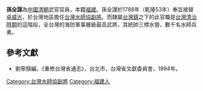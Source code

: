 '''孫全謀'''為[[中國|中國]][[清朝|清朝]]武官官員，本籍[[福建|福建]]。孫全謀於1788年（乾隆53年）奉旨接替[[卓威光|卓威光]]，於台灣地區擔任[[台灣水師協|台灣水師協]][[副將|副將]]。而隸屬[[台灣鎮|台灣鎮]]之下的此官職是[[台灣清治時期|台灣清治時期]]的這階段，全台灣的海防軍事層級最高武將，其統帥三標水營，數千名水師兵勇。
{{start box}}
{{s-before|[[卓威光|卓威光]]}}
{{s-title|[[台灣水師協|台灣水師協]][[副將|副將]]|1788年上任}}
{{s-after|[[李芳園|李芳園]]}}
{{end box}}
{{start box}}
{{s-before|[[李芳園|李芳園]]}}
{{s-title|[[台灣水師協|台灣水師協]][[副將|副將]]|1791年上任}}
{{s-after|[[陳光昭|陳光昭]]}}
{{end box}}

==參考文獻==
*劉寧顏編，《重修台灣省通志》，台北市，台灣省文獻委員會，1994年。

[[Category:台灣水師協副將|Category:台灣水師協副將]]
[[Category:福建人|Category:福建人]]